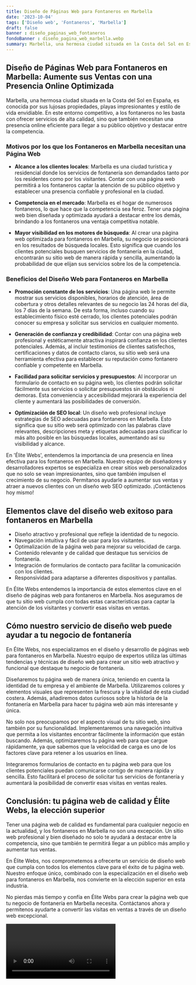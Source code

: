 ```yaml
---
title: Diseño de Páginas Web para Fontaneros en Marbella
date: '2023-10-04'
tags: ['Diseño web', 'Fontaneros', 'Marbella']
draft: false
banner : diseño_paginas_web_fontaneros
fondoBanner : diseño_pagina_web_marbella.webp
summary: Marbella, una hermosa ciudad situada en la Costa del Sol en España, es conocida por sus lujosas propiedades, playas impresionantes y estilo de vida envidiable. En este entorno competitivo, a los fontaneros no les basta con ofrecer servicios de alta calidad, sino que también necesitan una presencia online eficiente para llegar a su público objetivo y destacar entre la competencia.
---
```


## Diseño de Páginas Web para Fontaneros en Marbella: Aumente sus Ventas con una Presencia Online Optimizada

Marbella, una hermosa ciudad situada en la Costa del Sol en España, es conocida por sus lujosas propiedades, playas impresionantes y estilo de vida envidiable. En este entorno competitivo, a los fontaneros no les basta con ofrecer servicios de alta calidad, sino que también necesitan una presencia online eficiente para llegar a su público objetivo y destacar entre la competencia.

### Motivos por los que los Fontaneros en Marbella necesitan una Página Web

* **Alcance a los clientes locales**: Marbella es una ciudad turística y residencial donde los servicios de fontanería son demandados tanto por los residentes como por los visitantes. Contar con una página web permitirá a los fontaneros captar la atención de su público objetivo y establecer una presencia confiable y profesional en la ciudad.

* **Competencia en el mercado**: Marbella es el hogar de numerosos fontaneros, lo que hace que la competencia sea feroz. Tener una página web bien diseñada y optimizada ayudará a destacar entre los demás, brindando a los fontaneros una ventaja competitiva notable.

* **Mayor visibilidad en los motores de búsqueda**: Al crear una página web optimizada para fontaneros en Marbella, su negocio se posicionará en los resultados de búsqueda locales. Esto significa que cuando los clientes potenciales busquen servicios de fontanería en la ciudad, encontrarán su sitio web de manera rápida y sencilla, aumentando la probabilidad de que elijan sus servicios sobre los de la competencia.

### Beneficios del Diseño Web para Fontaneros en Marbella

* **Promoción constante de los servicios**: Una página web le permite mostrar sus servicios disponibles, horarios de atención, área de cobertura y otros detalles relevantes de su negocio las 24 horas del día, los 7 días de la semana. De esta forma, incluso cuando su establecimiento físico esté cerrado, los clientes potenciales podrán conocer su empresa y solicitar sus servicios en cualquier momento.

* **Generación de confianza y credibilidad**: Contar con una página web profesional y estéticamente atractiva inspirará confianza en los clientes potenciales. Además, al incluir testimonios de clientes satisfechos, certificaciones y datos de contacto claros, su sitio web será una herramienta efectiva para establecer su reputación como fontanero confiable y competente en Marbella.

* **Facilidad para solicitar servicios y presupuestos**: Al incorporar un formulario de contacto en su página web, los clientes podrán solicitar fácilmente sus servicios o solicitar presupuestos sin obstáculos ni demoras. Esta conveniencia y accesibilidad mejorará la experiencia del cliente y aumentará las posibilidades de conversión.

* **Optimización de SEO local**: Un diseño web profesional incluye estrategias de SEO adecuadas para fontaneros en Marbella. Esto significa que su sitio web será optimizado con las palabras clave relevantes, descripciones meta y etiquetas adecuadas para clasificar lo más alto posible en las búsquedas locales, aumentando así su visibilidad y alcance.

En 'Élite Webs', entendemos la importancia de una presencia en línea efectiva para los fontaneros en Marbella. Nuestro equipo de diseñadores y desarrolladores expertos se especializa en crear sitios web personalizados que no solo se vean impresionantes, sino que también impulsen el crecimiento de su negocio. Permítanos ayudarle a aumentar sus ventas y atraer a nuevos clientes con un diseño web SEO optimizado. ¡Contáctenos hoy mismo!

<GifSeo />

<Cta />

## Elementos clave del diseño web exitoso para fontaneros en Marbella

- Diseño atractivo y profesional que refleje la identidad de tu negocio.
- Navegación intuitiva y fácil de usar para los visitantes.
- Optimalización de la página web para mejorar su velocidad de carga.
- Contenido relevante y de calidad que destaque tus servicios de fontanería.
- Integración de formularios de contacto para facilitar la comunicación con los clientes.
- Responsividad para adaptarse a diferentes dispositivos y pantallas.

En Élite Webs entendemos la importancia de estos elementos clave en el diseño de páginas web para fontaneros en Marbella. Nos aseguramos de que tu sitio web cumpla con todas estas características para captar la atención de los visitantes y convertir esas visitas en ventas.

## Cómo nuestro servicio de diseño web puede ayudar a tu negocio de fontanería

En Élite Webs, nos especializamos en el diseño y desarrollo de páginas web para fontaneros en Marbella. Nuestro equipo de expertos utiliza las últimas tendencias y técnicas de diseño web para crear un sitio web atractivo y funcional que destaque tu negocio de fontanería.

Diseñaremos tu página web de manera única, teniendo en cuenta la identidad de tu empresa y el ambiente de Marbella. Utilizaremos colores y elementos visuales que representen la frescura y la vitalidad de esta ciudad costera. Además, añadiremos datos curiosos sobre la historia de la fontanería en Marbella para hacer tu página web aún más interesante y única.

No solo nos preocupamos por el aspecto visual de tu sitio web, sino también por su funcionalidad. Implementaremos una navegación intuitiva que permita a los visitantes encontrar fácilmente la información que están buscando. Además, optimizaremos tu página web para que cargue rápidamente, ya que sabemos que la velocidad de carga es uno de los factores clave para retener a los usuarios en línea.

Integraremos formularios de contacto en tu página web para que los clientes potenciales puedan comunicarse contigo de manera rápida y sencilla. Esto facilitará el proceso de solicitar tus servicios de fontanería y aumentará la posibilidad de convertir esas visitas en ventas reales.

## Conclusión: tu página web de calidad y Élite Webs, la elección superior

Tener una página web de calidad es fundamental para cualquier negocio en la actualidad, y los fontaneros en Marbella no son una excepción. Un sitio web profesional y bien diseñado no solo te ayudará a destacar entre la competencia, sino que también te permitirá llegar a un público más amplio y aumentar tus ventas.

En Élite Webs, nos comprometemos a ofrecerte un servicio de diseño web que cumpla con todos los elementos clave para el éxito de tu página web. Nuestro enfoque único, combinado con la especialización en el diseño web para fontaneros en Marbella, nos convierte en la elección superior en esta industria.

No pierdas más tiempo y confía en Élite Webs para crear la página web que tu negocio de fontanería en Marbella necesita. Contáctanos ahora y permitenos ayudarte a convertir las visitas en ventas a través de un diseño web excepcional.

<Video />

<CtaBot job='Fontaneros' city='Marbella'/>

<Gmaps query='Marbella+españa+maps' />